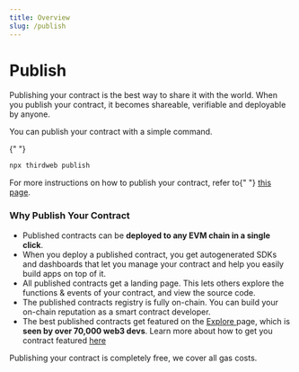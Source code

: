 ```yaml
---
title: Overview
slug: /publish
---
```



# Publish

<p>
  Publishing your contract is the best way to share it with the world. When you
  publish your contract, it becomes shareable, verifiable and deployable by
  anyone.
</p>

<div className="heroGrid">
<div>

<p>You can publish your contract with a simple command. </p>{" "}

```bash
npx thirdweb publish
```

<p>
  For more instructions on how to publish your contract, refer to{" "}
  <a href="https://portal.thirdweb.com/publish/how-to-publish">this page</a>.
</p>

</div>

<div className="heroGridImageContainer">
  <YoutubeEmbed link={"https://www.youtube.com/embed/itE25mcYpzU"} />
</div>
</div>

### Why Publish Your Contract

- Published contracts can be **deployed to any EVM chain in a single click**.
- When you deploy a published contract, you get autogenerated SDKs and dashboards that let you manage your contract and help you easily build apps on top of it.
- All published contracts get a landing page. This lets others explore the functions & events of your contract, and view the source code.
- The published contracts registry is fully on-chain. You can build your on-chain reputation as a smart contract developer.
- The best published contracts get featured on the <a href = "https://thirdweb.com/explore"> Explore </a> page, which is **seen by over 70,000 web3 devs**. Learn more about how to get you contract featured [here]("https://portal.thirdweb.com/publish/get-featured-on-explore")

Publishing your contract is completely free, we cover all gas costs.
